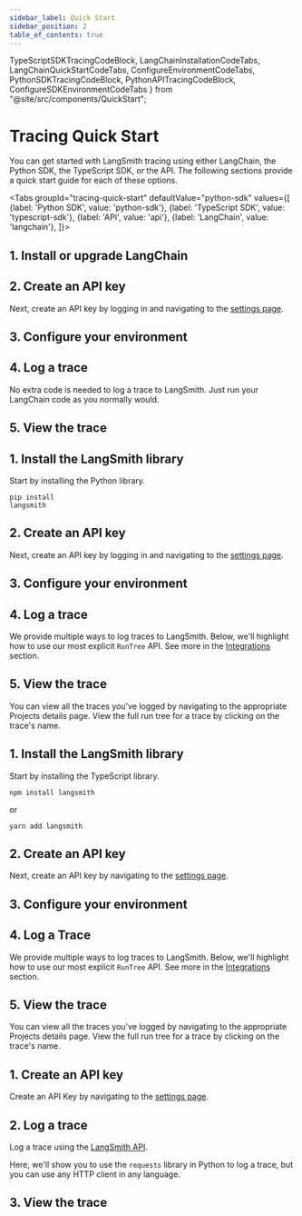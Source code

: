 ```yaml
---
sidebar_label: Quick Start
sidebar_position: 2
table_of_contents: true
---
```


TypeScriptSDKTracingCodeBlock,
LangChainInstallationCodeTabs,
LangChainQuickStartCodeTabs,
ConfigureEnvironmentCodeTabs,
PythonSDKTracingCodeBlock,
PythonAPITracingCodeBlock,
ConfigureSDKEnvironmentCodeTabs
} from "@site/src/components/QuickStart";

# Tracing Quick Start

You can get started with LangSmith tracing using either LangChain, the Python SDK, the TypeScript SDK, or the API. The following sections provide a quick start guide for each of these options.

<Tabs
    groupId="tracing-quick-start"
    defaultValue="python-sdk"
    values={[
        {label: 'Python SDK', value: 'python-sdk'},
        {label: 'TypeScript SDK', value: 'typescript-sdk'},
        {label: 'API', value: 'api'},
        {label: 'LangChain', value: 'langchain'},
    ]}>
    <TabItem value="langchain">
    <h2>1. Install or upgrade LangChain</h2>
    <LangChainInstallationCodeTabs />
    <h2>2. Create an API key</h2>
    <p>Next, create an API key by logging in and navigating to the <a href="https://smith.langchain.com/settings">settings page</a>.</p>
    <h2>3. Configure your environment</h2>
    <ConfigureEnvironmentCodeTabs />
    <h2>4. Log a trace</h2>
    <p>No extra code is needed to log a trace to LangSmith. Just run your LangChain code as you normally would.</p>
    <LangChainQuickStartCodeTabs />
    <h2>5. View the trace</h2>
</TabItem>
    <TabItem value="python-sdk">
    <h2>1. Install the LangSmith library</h2>
    <p>Start by installing the Python library.</p>
    <pre><code>pip install langsmith</code></pre>
    <h2>2. Create an API key</h2>
    <p>Next, create an API key by logging in and navigating to the <a href="https://smith.langchain.com/settings">settings page</a>.</p>
    <h2>3. Configure your environment</h2>
    <ConfigureSDKEnvironmentCodeTabs />
    <h2>4. Log a trace</h2>
    <p>We provide multiple ways to log traces to LangSmith. Below, we'll highlight how to use our most explicit <code>RunTree</code> API. See more in the <a href="./integrations">Integrations</a> section.</p>
    <PythonSDKTracingCodeBlock />
    <h2>5. View the trace</h2>
    <p>You can view all the traces you've logged by navigating to the appropriate Projects details page. View the full run tree for a trace by clicking on the trace's name.</p>
</TabItem>
    <TabItem value="typescript-sdk">
    <h2>1. Install the LangSmith library</h2>
    <p>Start by installing the TypeScript library.</p>
    <pre><code>npm install langsmith</code></pre>
    or
    <pre><code>yarn add langsmith</code></pre>
    <h2>2. Create an API key</h2>
    <p>Next, create an API key by navigating to the <a href="https://smith.langchain.com/settings">settings page</a>.</p>
    <h2>3. Configure your environment</h2>
    <ConfigureSDKEnvironmentCodeTabs />
    <h2>4. Log a Trace</h2>
    <p>We provide multiple ways to log traces to LangSmith. Below, we'll highlight how to use our most explicit <code>RunTree</code> API. See more in the <a href="./integrations">Integrations</a> section.</p>
    <TypeScriptSDKTracingCodeBlock />
    <h2>5. View the trace</h2>
    <p>You can view all the traces you've logged by navigating to the appropriate Projects details page. View the full run tree for a trace by clicking on the trace's name.</p>
</TabItem>
    <TabItem value="api">
    <h2>1. Create an API key</h2>
    <p>Create an API Key by navigating to the <a href="https://smith.langchain.com/settings">settings page</a>.</p>
    <h2>2. Log a trace</h2>
    <p>Log a trace using the <a href="https://api.smith.langchain.com/redoc">LangSmith API</a>.</p>
    <p>Here, we'll show you to use the <code>requests</code> library in Python to log a trace, but you can use any HTTP client in any language.</p>
    <PythonAPITracingCodeBlock />
    <h2>3. View the trace</h2>
</TabItem>
</Tabs>